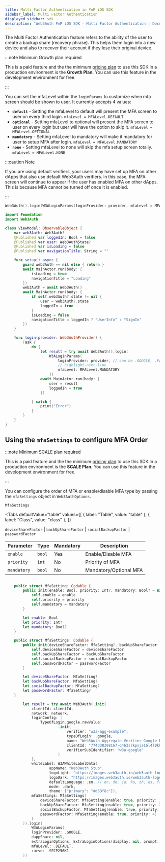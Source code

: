 ```yaml
---
title: Multi Factor Authentication in PnP iOS SDK
sidebar_label: Multi Factor Authentication
displayed_sidebar: sdk
description: "Web3Auth PnP iOS SDK - Multi Factor Authentication | Documentation - Web3Auth"
---
```



The Multi Factor Authentication feature refers to the ability of the user to create a backup share (recovery phrase). This helps them login into a new
device and also to recover their account if they lose their original device.

:::note Minimum Growth plan required

This is a paid feature and the the minimum [pricing plan](https://web3auth.io/pricing.html) to use this SDK in a production environment is the
**Growth Plan**. You can use this feature in the development environment for free.

:::

You can set the mfaLevel within the `loginParams` to customize when mfa screen should be shown to user. It currently accepts 4 values:

- **`default`** - Setting the mfaLevel to default will present the MFA screen to user on every third login. `mfaLevel = MFALevel.DEFAULT`
- **`optional`** - Setting mfaLevel to optional will present the MFA screen to user on every login but user will have the option to skip it.
  `mfaLevel = MFALevel.OPTIONAL`
- **`mandatory`** - Setting mfaLevel to mandatory will make it mandatory for user to setup MFA after login. `mfaLevel = MFALevel.MANDATORY`
- **`none`** - Setting mfaLevel to none will skip the mfa setup screen totally. `mfaLevel = MFALevel.NONE`

:::caution Note

If you are using default verifiers, your users may have set up MFA on other dApps that also use default Web3Auth verifiers. In this case, the MFA
screen will continue to appear if the user has enabled MFA on other dApps. This is because MFA cannot be turned off once it is enabled.

:::

```swift
Web3Auth().login(W3ALoginParams(loginProvider: provider, mfaLevel = MFALevel.MANDATORY))
```

```swift title="Usage"
import Foundation
import Web3Auth

class ViewModel: ObservableObject {
    var web3Auth: Web3Auth?
    @Published var loggedIn: Bool = false
    @Published var user: Web3AuthState?
    @Published var isLoading = false
    @Published var navigationTitle: String = ""

    func setup() async {
        guard web3Auth == nil else { return }
        await MainActor.run(body: {
            isLoading = true
            navigationTitle = "Loading"
        })
        web3Auth = await Web3Auth()
        await MainActor.run(body: {
            if self.web3Auth?.state != nil {
                user = web3Auth?.state
                loggedIn = true
            }
            isLoading = false
            navigationTitle = loggedIn ? "UserInfo" : "SignIn"
        })
    }

    func login(provider: Web3AuthProvider) {
        Task {
            do {
                let result = try await Web3Auth().login(
					W3ALoginParams(
						loginProvider: provider, // can be .GOOGLE, .FACEBOOK, .APPLE etc
						// highlight-next-line
                        mfaLevel: MFALevel.MANDATORY
					))
                await MainActor.run(body: {
                    user = result
                    loggedIn = true
                })

            } catch {
                print("Error")
            }
        }
    }
}

```

## Using the `mfaSettings` to configure MFA Order

:::note Minimum SCALE plan required

This is a paid feature and the the minimum [pricing plan](https://web3auth.io/pricing.html) to use this SDK in a production environment is the **SCALE
Plan**. You can use this feature in the development environment for free.

:::

You can configure the order of MFA or enable/disable MFA type by passing the `mfaSettings` object in `Web3AuthOptions`.

`MfaSettings`

<Tabs
  defaultValue="table"
  values={[
    { label: "Table", value: "table" },
    { label: "Class", value: "class" },
  ]}
>

<TabItem value="table">

`deviceShareFactor` | `backUpShareFactor` | `socialBackupFactor` | `passwordFactor`

| Parameter   | Type   | Mandatory | Description            |
| ----------- | ------ | --------- | ---------------------- |
| `enable`    | `bool` | Yes       | Enable/Disable MFA     |
| `priority`  | `int`  | No        | Priority of MFA        |
| `mandatory` | `bool` | No        | Mandatory/Optional MFA |

</TabItem>

<TabItem value="class">

```swift

    public struct MfaSetting: Codable {
        public init(enable: Bool, priority: Int?, mandatory: Bool? = nil) {
            self.enable = enable
            self.priority = priority
            self.mandatory = mandatory
        }

        let enable: Bool
        let priority: Int?
        let mandatory: Bool?
    }

    public struct MfaSettings: Codable {
        public init(deviceShareFactor: MfaSetting?, backUpShareFactor: MfaSetting?, socialBackupFactor: MfaSetting?, passwordFactor: MfaSetting?) {
            self.deviceShareFactor = deviceShareFactor
            self.backUpShareFactor = backUpShareFactor
            self.socialBackupFactor = socialBackupFactor
            self.passwordFactor = passwordFactor
        }

        let deviceShareFactor: MfaSetting?
        let backUpShareFactor: MfaSetting?
        let socialBackupFactor: MfaSetting?
        let passwordFactor: MfaSetting?
    }


```

</TabItem>

</Tabs>

```swift
        let result = try await Web3Auth(.init(
            clientId: clientId,
            network: network,
            loginConfig: [
                TypeOfLogin.google.rawValue:
                        .init(
                            verifier: "w3a-agg-example",
                            typeOfLogin: .google,
                            name: "Web3Auth-Aggregate-Verifier-Google-Example",
                            clientId: "774338308167-q463s7kpvja16l4l0kko3nb925ikds2p.apps.googleusercontent.com",
                            verifierSubIdentifier: "w3a-google"
                        )
            ],
            whiteLabel: W3AWhiteLabelData(
                    appName: "Web3Auth Stub",
                    logoLight: "https://images.web3auth.io/web3auth-logo-w.svg",
                    logoDark: "https://images.web3auth.io/web3auth-logo-w.svg",
                    defaultLanguage: .en, // en, de, ja, ko, zh, es, fr, pt, nl
                    mode: .dark,
                    theme: ["primary": "#d53f8c"]),
            mfaSettings: MfaSettings(
                deviceShareFactor: MfaSetting(enable: true, priority: 1),
                backUpShareFactor: MfaSetting(enable: true, priority: 2),
                socialBackupFactor: MfaSetting(enable: true, priority: 3),
                passwordFactor: MfaSetting(enable: true, priority: 4)
            )
        )).login(
            W3ALoginParams(
            loginProvider: .GOOGLE,
            dappShare: nil,
            extraLoginOptions: ExtraLoginOptions(display: nil, prompt: nil, max_age: nil, ui_locales: nil, id_token_hint: nil, id_token: nil, login_hint: nil, acr_values: nil, scope: nil, audience: nil, connection: nil, domain: nil, client_id: nil, redirect_uri: nil, leeway: nil, verifierIdField: nil, isVerifierIdCaseSensitive: nil, additionalParams: nil),
            mfaLevel: .DEFAULT,
            curve: .SECP256K1
        ))
```
